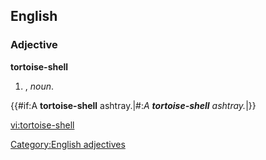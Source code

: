 ==English==

===Adjective===
'''tortoise-shell'''

# {{form of|Attributive form|[[tortoise shell]]|nodot=1}}, ''noun''.
{{#if:A '''tortoise-shell''' ashtray.|#:''A '''tortoise-shell''' ashtray.''|}}
[[Category:English adjectives]]

[[vi:tortoise-shell]]